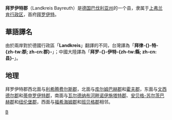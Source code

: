 {{noteTA
|T=zh-tw:拜律特郡; zh-hans:拜罗伊特县;
|1=zh-tw:拜律特; zh-hans:拜罗伊特;
|2=zh-tw:邦; zh-hans:联邦州;
|3=zh-tw:邦; zh-hans:州;
|4=zh-tw:郡; zh-hans:县;
|5=zh-tw:平方公里; zh-hans:平方千米;
|6=zh-tw:法蘭克尼亞; zh-hans:弗兰肯;
|7=zh-tw:文西德; zh-hans:文西德尔;
}}
{{德国县级行政单位
| 县徽图 = Image:Wappen Landkreis Bayreuth.png
| 在德国内的位置图 = Image:Lage des Landkreises Bayreuth in Deutschland.png
| 所属联邦州 = 巴伐利亚州
| 所属行政区 = 上弗兰肯行政区
| 首府 = 拜罗伊特
| 面积 = 1273.74
| 人口 = 104,306
| 统计时间 = 2015年12月31日
| 人口密度 = 82
| 汽车牌号 = BT, EBS, ESB, KEM, MÜB, PEG
| 下设城镇 = 9个縣、24个镇
| 政府地址 = Markgrafenallee 5<br />95448 Bayreuth
| 政府网站 = www.landkreis-bayreuth.de
| 在州内的位置图 = Image:Bavaria_bt.png
|}}

'''拜罗伊特郡'''（Landkreis Bayreuth）是[[德国|德国]][[巴伐利亚州|巴伐利亚州]]的一个县，隶属于[[上弗兰肯行政区|上弗兰肯行政区]]，首府[[拜罗伊特|拜罗伊特]]。

== 華語譯名 ==
由於兩岸對於德國行政區「'''Landkreis'''」翻譯的不同，台灣譯為「'''拜律-{}-特-{zh-tw:郡; zh-cn:郡}-'''」；中國大陸譯為「'''拜罗-{}-伊特-{zh-tw:縣; zh-cn:县}-'''」。

== 地理 ==
拜罗伊特郡西北面与[[利希腾费尔斯郡|利希腾费尔斯郡]]，北面与[[库尔姆巴赫郡|库尔姆巴赫郡]]和[[霍夫郡|霍夫郡]]，东面与[[文西德尔郡|文西德尔郡]]和[[蒂申罗伊特郡|蒂申罗伊特郡]]，南面与[[瓦尔德纳布河畔诺伊施塔特郡|瓦尔德纳布河畔诺伊施塔特郡]]、[[安贝格-苏尔茨巴赫郡|安贝格-苏尔茨巴赫郡]]和[[纽伦堡郡|纽伦堡郡]]，西面与[[福希海姆郡|福希海姆郡]]和[[班贝格郡|班贝格郡]]相邻。

{{巴伐利亚州行政区划}}
{{Authority control}}

[[Category:巴伐利亚州行政区划|B]]